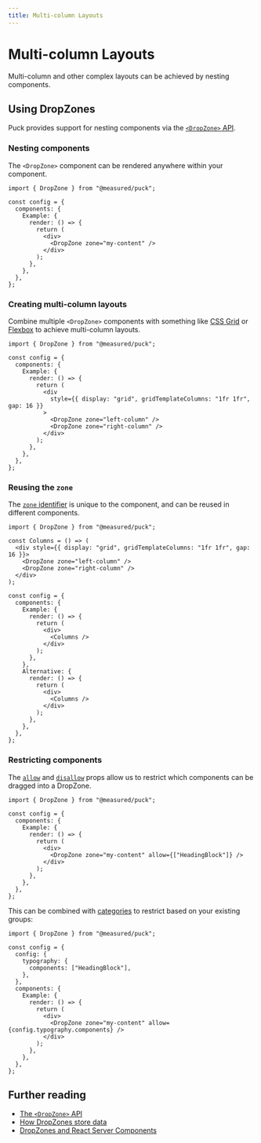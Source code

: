 ```yaml
---
title: Multi-column Layouts
---
```


# Multi-column Layouts

Multi-column and other complex layouts can be achieved by nesting components.

## Using DropZones

Puck provides support for nesting components via the [`<DropZone>` API](/docs/api-reference/components/drop-zone).

### Nesting components

The `<DropZone>` component can be rendered anywhere within your component.

```tsx {1,9} showLineNumbers copy
import { DropZone } from "@measured/puck";

const config = {
  components: {
    Example: {
      render: () => {
        return (
          <div>
            <DropZone zone="my-content" />
          </div>
        );
      },
    },
  },
};
```

### Creating multi-column layouts

Combine multiple `<DropZone>` components with something like [CSS Grid](https://developer.mozilla.org/en-US/docs/Web/CSS/CSS_grid_layout) or [Flexbox](https://developer.mozilla.org/en-US/docs/Learn/CSS/CSS_layout/Flexbox) to achieve multi-column layouts.

```tsx {9,11,12} showLineNumbers copy
import { DropZone } from "@measured/puck";

const config = {
  components: {
    Example: {
      render: () => {
        return (
          <div
            style={{ display: "grid", gridTemplateColumns: "1fr 1fr", gap: 16 }}
          >
            <DropZone zone="left-column" />
            <DropZone zone="right-column" />
          </div>
        );
      },
    },
  },
};
```

### Reusing the `zone`

The [`zone` identifier](/docs/api-reference/components/drop-zone#zone) is unique to the component, and can be reused in different components.

```tsx {3-8,16,25} showLineNumbers copy
import { DropZone } from "@measured/puck";

const Columns = () => (
  <div style={{ display: "grid", gridTemplateColumns: "1fr 1fr", gap: 16 }}>
    <DropZone zone="left-column" />
    <DropZone zone="right-column" />
  </div>
);

const config = {
  components: {
    Example: {
      render: () => {
        return (
          <div>
            <Columns />
          </div>
        );
      },
    },
    Alternative: {
      render: () => {
        return (
          <div>
            <Columns />
          </div>
        );
      },
    },
  },
};
```

### Restricting components

The [`allow`](/docs/api-reference/components/drop-zone#allow) and [`disallow`](/docs/api-reference/components/drop-zone#disallow) props allow us to restrict which components can be dragged into a DropZone.

```tsx {9} showLineNumbers copy
import { DropZone } from "@measured/puck";

const config = {
  components: {
    Example: {
      render: () => {
        return (
          <div>
            <DropZone zone="my-content" allow={["HeadingBlock"]} />
          </div>
        );
      },
    },
  },
};
```

This can be combined with [categories](/docs/integrating-puck/categories) to restrict based on your existing groups:

```tsx {4-8,14} showLineNumbers copy
import { DropZone } from "@measured/puck";

const config = {
  config: {
    typography: {
      components: ["HeadingBlock"],
    },
  },
  components: {
    Example: {
      render: () => {
        return (
          <div>
            <DropZone zone="my-content" allow={config.typography.components} />
          </div>
        );
      },
    },
  },
};
```

## Further reading

- [The `<DropZone>` API](/docs/api-reference/components/drop-zone)
- [How DropZones store data](/docs/api-reference/data#zones)
- [DropZones and React Server Components](/docs/integrating-puck/server-components)
